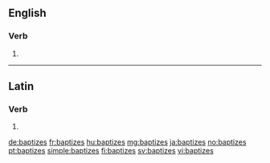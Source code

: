 ==English==

===Verb===
{{head|en|verb form}}

# {{en-third-person singular of|baptize}}

----

==Latin==

===Verb===
{{la-verb-form|baptīzēs}}

# {{inflection of|baptīzō||2|s|pres|actv|subj|lang=la}}

[[de:baptizes]]
[[fr:baptizes]]
[[hu:baptizes]]
[[mg:baptizes]]
[[ja:baptizes]]
[[no:baptizes]]
[[pt:baptizes]]
[[simple:baptizes]]
[[fi:baptizes]]
[[sv:baptizes]]
[[vi:baptizes]]
